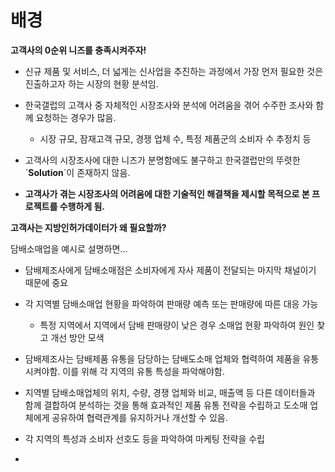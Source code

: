 # 배경

**고객사의 0순위 니즈를 충족시켜주자!**

-   신규 제품 및 서비스, 더 넓게는 신사업을 추진하는 과정에서 가장 먼저 필요한 것은 진출하고자 하는 시장의 현황 분석임.

-   한국갤럽의 고객사 중 자체적인 시장조사와 분석에 어려움을 겪어 수주한 조사와 함께 요청하는 경우가 많음.

    -   시장 규모, 잠재고객 규모, 경쟁 업체 수, 특정 제품군의 소비자 수 추정치 등

-   고객사의 시장조사에 대한 니즈가 분명함에도 불구하고 한국갤럽만의 뚜렷한 \`**Solution**\`이 존재하지 않음.

-   **고객사가 겪는 시장조사의 어려움에 대한 기술적인 해결책을 제시할 목적으로 본 프로젝트를 수행하게 됨.**

**고객사는 지방인허가데이터가 왜 필요할까?**

담배소매업을 예시로 설명하면...

-   담배제조사에게 담배소매점은 소비자에게 자사 제품이 전달되는 마지막 채널이기 때문에 중요

-   각 지역별 담배소매업 현황을 파악하여 판매량 예측 또는 판매량에 따른 대응 가능

    -   특정 지역에서 지역에서 담배 판매량이 낮은 경우 소매업 현황 파악하여 원인 찾고 개선 방안 모색

-   담배제조사는 담배제품 유통을 담당하는 담배도소매 업체와 협력하여 제품을 유통시켜야함. 이를 위해 각 지역의 유통 특성을 파악해야함.

-   지역별 담배소매업체의 위치, 수량, 경쟁 업체와 비교, 매출액 등 다른 데이터들과 함께 결합하여 분석하는 것을 통해 효과적인 제품 유통 전략을 수립하고 도소매 업체에게 공유하여 협력관계를 유지하거나 개선할 수 있음.

-   각 지역의 특성과 소비자 선호도 등을 파악하여 마케팅 전략을 수립

-   
